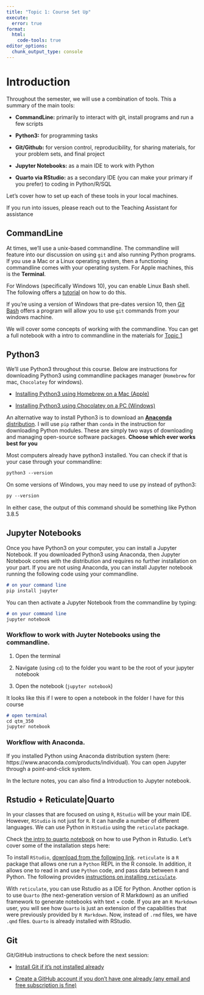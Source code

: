 ```yaml
---
title: "Topic 1: Course Set Up"
execute: 
  error: true
format:
  html:
    code-tools: true
editor_options: 
  chunk_output_type: console
---
```


# Introduction

Throughout the semester, we will use a combination of tools. This a summary of the main tools:

-   **CommandLine:** primarily to interact with git, install programs and run a few scripts

-   **Python3:** for programming tasks

-   **Git/Github:** for version control, reproducibility, for sharing materials, for your problem sets, and final project

-   **Jupyter Notebooks:** as a main IDE to work with Python

-   **Quarto via RStudio:** as a secondary IDE (you can make your primary if you prefer) to coding in Python/R/SQL

Let's cover how to set up each of these tools in your local machines.

::: callout-warning
If you run into issues, please reach out to the Teaching Assistant for assistance
:::

## CommandLine

At times, we'll use a unix-based commandline. The commandline will feature into our discussion on using `git` and also running Python programs. If you use a Mac or a Linux operating system, then a functioning commandline comes with your operating system. For Apple machines, this is the **Terminal**.

For Windows (specifically Windows 10), you can enable Linux Bash shell. The following offers a [tutorial](https://www.howtogeek.com/249966/how-to-install-and-use-the-linux-bash-shell-on-windows-10/) on how to do this.

If you're using a version of Windows that pre-dates version 10, then [Git Bash](https://www.atlassian.com/git/tutorials/git-bash#:~:text=Git%20Bash%20is%20an%20application,operating%20system%20through%20written%20commands.) offers a program will allow you to use `git` commands from your windows machine.

We will cover some concepts of working with the commandline. You can get a full notebook with a intro to commandline in the materials for [Topic 1](%22topics/topic-01.html%22)

## Python3

We'll use Python3 throughout this course. Below are instructions for downloading Python3 using commandline packages manager (`Homebrew` for mac, `Chocolatey` for windows).

-   [Installing Python3 using Homebrew on a Mac (Apple)](https://docs.python-guide.org/starting/install3/osx/)

-   [Installing Python3 using Chocolatey on a PC (Windows)](https://python-docs.readthedocs.io/en/latest/starting/install3/win.html)

An alternative way to install Python3 is to download an [**Anaconda** distribution](https://www.anaconda.com/products/individual). I will use `pip` rather than `conda` in the instruction for downloading Python modules. These are simply two ways of downloading and managing open-source software packages. **Choose which ever works best for you**

Most computers already have python3 installed. You can check if that is your case through your commandline:

``` markdown
python3 --version
```

On some versions of Windows, you may need to use py instead of python3:

``` markdown
py --version
```

In either case, the output of this command should be something like Python 3.8.5

## Jupyter Notebooks

Once you have Python3 on your computer, you can install a Jupyter Notebook. If you downloaded Python3 using Anaconda, then Jupyter Notebook comes with the distribution and requires no further installation on your part. If you are not using Anaconda, you can install Jupyter notebook running the following code using your commandline.

``` markdown
# on your command line
pip install jupyter
```

You can then activate a Jupyter Notebook from the commandline by typing:

``` markdown
# on your command line
jupyter notebook
```

### Workflow to work with Juyter Notebooks using the commandline.

1.  Open the terminal

2.  Navigate (using `cd`) to the folder you want to be the root of your jupyter notebook

3.  Open the notebook (`jupyter notebook`)

It looks like this if I were to open a notebook in the folder I have for this course

``` markdown
# open terminal
cd qtm_350
jupyter notebook
```

### Workflow with Anaconda.

If you installed Python using Anaconda distribution system (here: https://www.anaconda.com/products/individual). You can open Jupyter through a point-and-click system. 

In the lecture notes, you can also find a Introduction to Jupyter notebook. 

## Rstudio + Reticulate\|Quarto

In your classes that are focused on using `R`, `RStudio` will be your main IDE. However, `RStudio` is not just for `R`. It can handle a number of different languages. We can use Python in `RStudio` using the `reticulate` package.

Check [the intro to quarto notebook](/lecture_notes/week-1/intro_to_quarto.html) on how to use Python in Rstudio. Let's cover some of the installation steps here:

To install `RStudio`, [download from the following link](https://www.rstudio.com/products/rstudio/download/). `reticulate` is a `R` package that allows one run a `Python` REPL in the R console. In addition, it allows one to read in and use `Python` code, and pass data between `R` and Python. The following provides [instructions on installing `reticulate`](https://rstudio.github.io/reticulate/).

With `reticulate`, you can use Rstudio as a IDE for Python. Another option is to use `Quarto` (the next-generation version of R Markdown) as an unified framework to generate notebooks with text + code. If you are an `R Markdown` user, you will see how `Quarto` is just an extension of the capabilities that were previously provided by `R Markdown`. Now, instead of `.rmd` files, we have `.qmd` files. `Quarto` is already installed with RStudio.

## Git

Git/GitHub instructions to check before the next session:

-   [Install Git if it's not installed already](https://git-scm.com/book/en/v2/Getting-Started-Installing-Git)

-   [Create a GitHub account if you don't have one already (any email and free subscription is fine)](https://docs.github.com/en/github/getting-started-with-github/signing-up-for-a-new-github-account)


